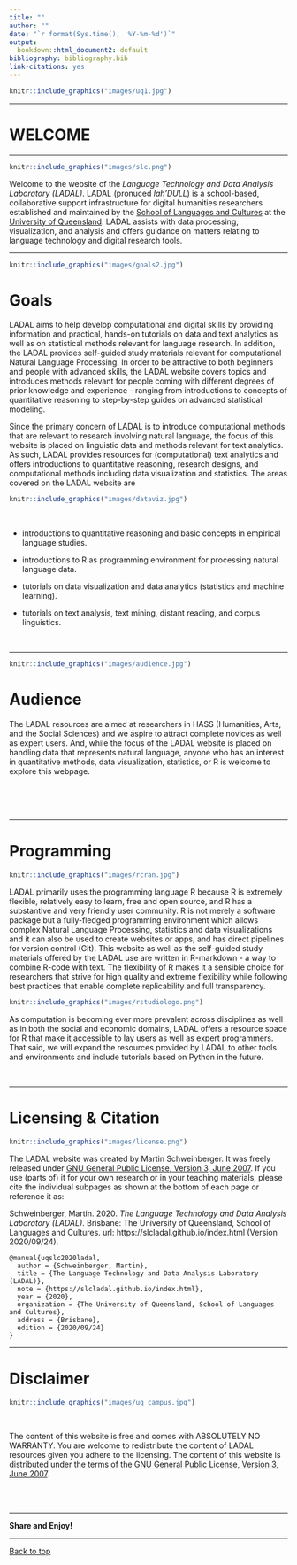 ```yaml
---
title: ""
author: ""
date: "`r format(Sys.time(), '%Y-%m-%d')`"
output:
  bookdown::html_document2: default
bibliography: bibliography.bib
link-citations: yes
---
```

```r
knitr::include_graphics("images/uq1.jpg")
```

***

# WELCOME{-}

***

```r
knitr::include_graphics("images/slc.png")
```

Welcome to the website of the *Language Technology and Data Analysis Laboratory (LADAL)*. LADAL (pronuced *lah'DULL*) is a school-based, collaborative support infrastructure for digital humanities researchers established and maintained by the [School of Languages and Cultures](https://languages-cultures.uq.edu.au/) at the [University of Queensland](https://www.uq.edu.au/). LADAL assists with data processing, visualization, and analysis and offers guidance on matters relating to language technology and digital research tools. 

***

```r
knitr::include_graphics("images/goals2.jpg")
```

# Goals{-}

LADAL aims to help develop computational and digital skills by providing information and practical, hands-on tutorials on data and text analytics as well as on statistical methods relevant for language research. In addition, the LADAL provides self-guided study materials relevant for computational Natural Language Processing. In order to be attractive to both beginners and people with advanced skills, the LADAL website covers topics and introduces methods relevant for people coming with different degrees of prior knowledge and experience - ranging from  introductions to concepts of quantitative reasoning to step-by-step guides on advanced statistical modeling.

Since the primary concern of LADAL is to introduce computational methods that are relevant to research involving natural language, the focus of this website is placed on linguistic data and methods relevant for text analytics. As such, LADAL provides resources for (computational) text analytics and offers introductions to quantitative reasoning, research designs, and computational methods including data visualization and statistics. The areas covered on the LADAL website are 

```r
knitr::include_graphics("images/dataviz.jpg")
```

<br>

* introductions to quantitative reasoning and basic concepts in empirical language studies.

* introductions to R as programming environment for processing natural language data.

* tutorials on data visualization and data analytics (statistics and machine learning).

* tutorials on text analysis, text mining, distant reading, and corpus linguistics.

<br>

***

```r
knitr::include_graphics("images/audience.jpg")
```


# Audience{-}

The LADAL resources are aimed at researchers in HASS (Humanities, Arts, and the Social Sciences) and we aspire to attract complete novices as well as expert users. And, while the focus of the LADAL website is placed on handling data that represents natural language, anyone who has an interest in quantitative methods, data visualization, statistics, or R is welcome to explore this webpage. 

<br><br><br>

***

# Programming {-}

```r
knitr::include_graphics("images/rcran.jpg")
```
  
LADAL primarily uses the programming language R because R is extremely flexible, relatively easy to learn, free and open source, and R has a substantive and very friendly user community. R is not merely a software package but a fully-fledged programming environment which allows complex Natural Language Processing, statistics and data visualizations and it can also be used to create websites or apps, and has direct pipelines for version control (Git). This website as well as the self-guided study materials offered by the LADAL use are written in R-markdown - a way to combine R-code with text. The flexibility of R makes it a sensible choice for researchers that strive for high quality and extreme flexibility while following best practices that enable complete replicability and full transparency.  


```r
knitr::include_graphics("images/rstudiologo.png")
```


As computation is becoming ever more prevalent across disciplines as well as in both the social and economic domains, LADAL offers a resource space for R that make it accessible to lay users as well as expert programmers. That said, we will expand the resources provided by LADAL to other tools and environments and include tutorials based on Python in the future. 

<br>

***

# Licensing & Citation{-}

```r
knitr::include_graphics("images/license.png")
```

The LADAL website was created by Martin Schweinberger. It was freely released under [GNU General Public License, Version 3, June 2007](https://slcladal.netlify.com/license.html). If you use (parts of) it for your own research or in your teaching materials, please cite the individual subpages as shown at the bottom of each page or reference it as:

Schweinberger, Martin. 2020. *The Language Technology and Data Analysis Laboratory (LADAL)*. Brisbane: The University of Queensland, School of Languages and Cultures. url: https://slcladal.github.io/index.html (Version 2020/09/24).

```
@manual{uqslc2020ladal,
  author = {Schweinberger, Martin},
  title = {The Language Technology and Data Analysis Laboratory (LADAL)},
  note = {https://slcladal.github.io/index.html},
  year = {2020},
  organization = {The University of Queensland, School of Languages and Cultures},
  address = {Brisbane},
  edition = {2020/09/24}
}
```

***

# Disclaimer{-}


```r
knitr::include_graphics("images/uq_campus.jpg")
```

<br>

The content of this website is free and comes with ABSOLUTELY NO WARRANTY. You are welcome to redistribute the content of LADAL resources given you adhere to the licensing. The content of this website is distributed under the terms of the [GNU General Public License, Version 3, June 2007](https://slcladal.netlify.com/license.html). 


<br><br>

***

**Share and Enjoy!**  

***

[Back to top](https://slcladal.github.io/index.html)
